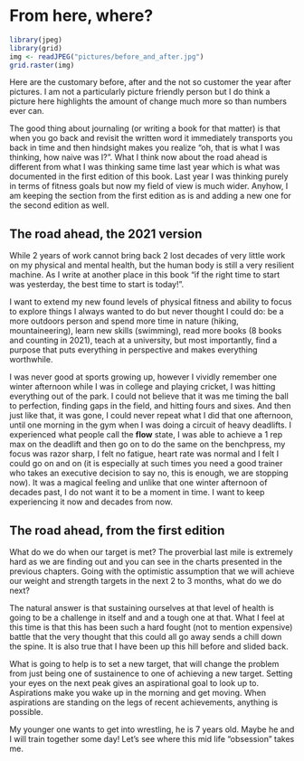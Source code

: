 # From here, where?

```r
library(jpeg)
library(grid)
img <- readJPEG("pictures/before_and_after.jpg")
grid.raster(img)
```

Here are the customary before, after and the not  so customer the year after pictures. I am not a particularly picture friendly person but I do think a picture here highlights the amount of change much more so than numbers ever can.

The good thing about journaling (or writing a book for that matter) is that when you go back and revisit the written word it immediately transports you back in time and then hindsight makes you realize "oh, that is what I was thinking, how naive was I?". What I think now about the road ahead is different from what I was thinking same time last year which is what was documented in the first edition of this book. Last year I was thinking purely in terms of fitness goals but now my field of view is much wider. Anyhow, I am keeping the section from the first edition as is and adding a new one for the second edition as well.

## The road ahead, the 2021 version

While 2 years of work cannot bring back 2 lost decades of very little work on my physical and mental health, but the human body is still a very resilient machine. As I write at another place in this book "if the right time to start was yesterday, the best time to start is today!". 

I want to extend my new found levels of physical fitness and ability to focus to explore things I always wanted to do but never thought I could do: be a more outdoors person and spend more time in nature (hiking, mountaineering), learn new skills (swimming), read more books (8 books and counting in 2021), teach at a university, but most importantly, find a purpose that puts everything in perspective and makes everything worthwhile. 

I was never good at sports growing up, however I vividly remember one winter afternoon while I was in college and playing cricket, I was hitting everything out of the park. I could not believe that it was me timing the ball to perfection, finding gaps in the field, and hitting fours and sixes. And then just like that, it was gone, I could never repeat what I did that one afternoon, until one morning in the gym when I was doing a circuit of heavy deadlifts. I experienced what people call the **flow** state, I was able to achieve a 1 rep max on the deadlift and then go on to do the same on the benchpress, my focus was razor sharp, I felt no fatigue, heart rate was normal and I felt I could go on and on (it is especially at such times you need a good trainer who takes an executive decision to say no, this is enough, we are stopping now). It was a magical feeling and unlike that one winter afternoon of decades past, I do not want it to be a moment in time. I want to keep experiencing it now and decades from now.

## The road ahead, from the first edition

What do we do when our target is met? The proverbial last mile is extremely hard as we are finding out and you can see in the charts presented in the previous chapters. Going with the optimistic assumption that we will achieve our weight and strength targets in the next 2 to 3 months, what do we do next?

The natural answer is that sustaining ourselves at that level of health is going to be a challenge in itself and and a tough one at that. What I feel at this time is that this has been such a hard fought (not to mention expensive) battle that the very thought that this could all go away sends a chill down the spine. It is also true that I have been up this hill before and slided back.

What is going to help is to set a new target, that will change the problem from just being one of sustainence to one of achieving a new target. Setting your eyes on the next peak gives an aspirational goal to look up to. Aspirations make you wake up in the morning and get moving. When aspirations are standing on the legs of recent achievements, anything is possible.

My younger one wants to get into wrestling, he is 7 years old. Maybe he and I will train together some day! Let's see where this mid life "obsession" takes me.

